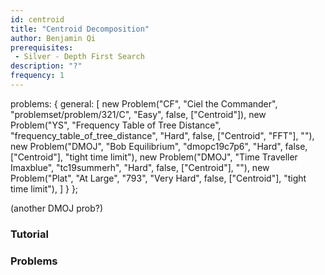 ```yaml
---
id: centroid
title: "Centroid Decomposition"
author: Benjamin Qi
prerequisites: 
 - Silver - Depth First Search
description: "?"
frequency: 1
---
```



  problems: {
    general: [
      new Problem("CF", "Ciel the Commander", "problemset/problem/321/C", "Easy", false, ["Centroid"]),
      new Problem("YS", "Frequency Table of Tree Distance", "frequency_table_of_tree_distance", "Hard", false, ["Centroid", "FFT"], ""),
      new Problem("DMOJ", "Bob Equilibrium", "dmopc19c7p6", "Hard", false, ["Centroid"], "tight time limit"),
      new Problem("DMOJ", "Time Traveller Imaxblue", "tc19summerh", "Hard", false, ["Centroid"], ""),
      new Problem("Plat", "At Large", "793", "Very Hard", false, ["Centroid"], "tight time limit"),
    ]
  }
};

(another DMOJ prob?)

### Tutorial

<resources>
  <resource source="Carpanese" title="Illustrated Intro to Centroid Decomposition" url="https://medium.com/carpanese/an-illustrated-introduction-to-centroid-decomposition-8c1989d53308" starred></resource>
  <resource source="GFG" title="Centroid Decomposition of Tree" url="centroid-decomposition-of-tree"></resource>
</resources>

### Problems

<problems-list problems={metadata.problems.general} />